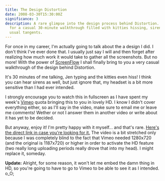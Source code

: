 ```yaml
---
title: The Design Distortion
date: 2008-03-30T15:30:00Z
significance: 3
description: A rare glimpse into the design process behind Distortion. Join me
  for a casual 30-minute walkthrough filled with kitties hissing, sirens and my
  usual tangents.
---
```


For once in my career, I'm actually going to talk about the a design I did. I don't think I've ever done that. I usually just say I will and then forget after realizing how much work it would take to gather all the screenshots. But no more! With the power of [ScreenFlow][1] I shall finally bring to you a very casual walkthrough of the design behind Distortion.

It's 30 minutes of me talking, Jen typing and the kitties even hiss! I think you can hear sirens as well, but just ignore that, my headset is a bit more sensitive than I had ever intended.

<object type="application/x-shockwave-flash" width="629" height="354" data="https://www.vimeo.com/moogaloop.swf?clip_id=837628&amp;server=www.vimeo.com&amp;fullscreen=1&amp;show_title=1&amp;show_byline=1&amp;show_portrait=0&amp;color=00adef">   <param name="quality" value="best" />   <param name="allowfullscreen" value="true" />   <param name="scale" value="showAll" />  <param name="movie" value="https://www.vimeo.com/moogaloop.swf?clip_id=837628&amp;server=www.vimeo.com&amp;fullscreen=1&amp;show_title=1&amp;show_byline=1&amp;show_portrait=0&amp;color=00adef" /></object>

I strongly encourage you to watch this in fullscreen as I have spent my week's [Vimeo][2] quota bringing this to you in lovely HD.  I know I didn't cover everything either, so as I'll say in the video, make sure to email me or leave me comments! Wether or not I answer them in another video or write about it has yet to be decided.

But anyway, enjoy it! I'm pretty happy with it myself... and that's rare. [Here's the direct link in case you're looking for it.][3] The video is a bit stretched only because I was completely blind to the fact that Vimeo needed 1280x720 (and the original is 1187x720) or higher in order to activate the HD feature (two really long uploading periods really drove that into my head). I might replace it, someday.

**Update:** Alright, for some reason, it won't let me embed the damn thing in HD, so you're going to have to go to Vimeo to be able to see it as I intended. o_O;

[1]: http://www.varasoftware.com/products/screenflow/
[2]: http://vimeo.com/
[3]: https://www.vimeo.com/837628/l:embed_837628
